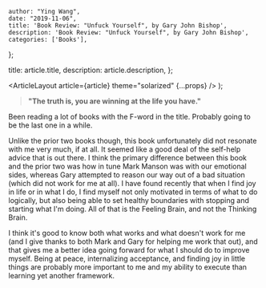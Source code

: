 
    author: "Ying Wang",
    date: "2019-11-06",
    title: 'Book Review: "Unfuck Yourself", by Gary John Bishop',
    description: 'Book Review: "Unfuck Yourself", by Gary John Bishop',
    categories: ['Books'],
};

  title: article.title,
  description: article.description,
};

  <ArticleLayout article={article} theme="solarized" {...props} />
);

> **"The truth is, you are winning at the life you have."**

Been reading a lot of books with the F-word in the title. Probably going to be
the last one in a while.

Unlike the prior two books though, this book unfortunately did not resonate with
me very much, if at all. It seemed like a good deal of the self-help advice that
is out there. I think the primary difference between this book and the prior two
was how in tune Mark Manson was with our emotional sides, whereas Gary attempted
to reason our way out of a bad situation (which did not work for me at all). I
have found recently that when I find joy in life or in what I do, I find myself
not only motivated in terms of what to do logically, but also being able to set
healthy boundaries with stopping and starting what I'm doing. All of that is the
Feeling Brain, and not the Thinking Brain.

I think it's good to know both what works and what doesn't work for me (and I
give thanks to both Mark and Gary for helping me work that out), and that gives
me a better idea going forward for what I should do to improve myself. Being at
peace, internalizing acceptance, and finding joy in little things are probably
more important to me and my ability to execute than learning yet another
framework.
